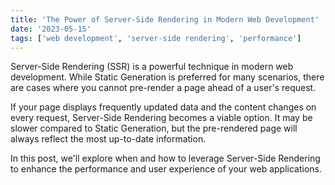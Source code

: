 ```yaml
---
title: 'The Power of Server-Side Rendering in Modern Web Development'
date: '2023-05-15'
tags: ['web development', 'server-side rendering', 'performance']
---
```


Server-Side Rendering (SSR) is a powerful technique in modern web development. While Static Generation is preferred for many scenarios, there are cases where you cannot pre-render a page ahead of a user's request.

If your page displays frequently updated data and the content changes on every request, Server-Side Rendering becomes a viable option. It may be slower compared to Static Generation, but the pre-rendered page will always reflect the most up-to-date information.

In this post, we'll explore when and how to leverage Server-Side Rendering to enhance the performance and user experience of your web applications.
